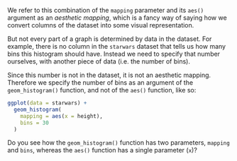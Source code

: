 We refer to this combination of the `mapping` parameter and its `aes()` argument as an *aesthetic mapping*, which is a fancy way of saying how we convert columns of the dataset into some visual representation.

But not every part of a graph is determined by data in the dataset. For example, there is no column in the `starwars` dataset that tells us how many bins this histogram should have. Instead we need to specify that number ourselves, with another piece of data (i.e. the number of bins).

Since this number is not in the dataset, it is not an aesthetic mapping. Therefore we specify the number of bins as an argument of the `geom_histogram()` function, and not of the `aes()` function, like so:

```r
ggplot(data = starwars) +
  geom_histogram(
    mapping = aes(x = height),
    bins = 30
  )
```

Do you see how the `geom_histogram()` function has two parameters, `mapping` and `bins`, whereas the `aes()` function has a single parameter (`x`)?

<!-- TODO:
### Histograms with `ggplot()`
Illustrating position and identity
-->
